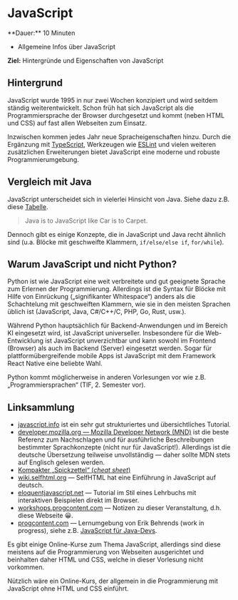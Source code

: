 
# JavaScript

<Callout>
  **Dauer:** 10 Minuten

  - Allgemeine Infos über JavaScript

  **Ziel:** Hintergründe und Eigenschaften von JavaScript
</Callout>

## Hintergrund

JavaScript wurde 1995 in nur zwei Wochen konzipiert und wird
seitdem ständig weiterentwickelt. Schon früh hat sich JavaScript 
als die Programmiersprache der Browser durchgesetzt und kommt 
(neben HTML und CSS) auf fast allen Webseiten zum Einsatz.

Inzwischen kommen jedes Jahr neue Spracheigenschaften hinzu.
Durch die Ergänzung mit [TypeScript](https://typescriptlang.org),
Werkzeugen wie [ESLint](https://eslint.org/) und vielen weiteren 
zusätzlichen Erweiterungen bietet JavaScript eine moderne und robuste 
Programmierumgebung.

## Vergleich mit Java

JavaScript unterscheidet sich in vielerlei Hinsicht von 
Java. Siehe dazu z.B. diese [Tabelle](https://www.progcontent.com/js-from-java/intro).

> Java is to JavaScript like Car is to Carpet.

Dennoch gibt es einige Konzepte, die in JavaScript und Java
recht ähnlich sind (u.a. Blöcke mit geschweifte Klammern, 
`if/else/else if`, `for/while`).

## Warum JavaScript und nicht Python?

Python ist wie JavaScript eine weit verbreitete und gut 
geeignete Sprache zum Erlernen der Programmierung. Allerdings 
ist die Syntax für Blöcke mit Hilfe von Einrückung
(„signifikanter Whitespace“) anders als die Schachtelung mit 
geschweiften Klammern, wie sie in den meisten Sprachen üblich 
ist (JavaScript, Java, C#/C++/C, PHP, Go, Rust, usw.).

Während Python hauptsächlich für Backend-Anwendungen und 
im Bereich KI eingesetzt wird, ist JavaScript universeller.
Insbesondere für die Web-Entwicklung ist JavaScript unverzichtbar 
und kann sowohl im Frontend (Browser) als auch im Backend (Server)
eingesetzt werden. Sogar für plattformübergreifende mobile Apps ist 
JavaScript mit dem Framework React Native eine beliebte Wahl.

Python kommt möglicherweise in anderen Vorlesungen vor wie 
z.B. „Programmiersprachen“ (TIF, 2. Semester vor).

## Linksammlung

- [javascript.info](https://javascript.info) ist ein sehr gut strukturiertes und übersichtliches Tutorial.
- [developer.mozilla.org — Mozilla Developer Network (MND)](https://developer.mozilla.org) ist die beste Referenz zum Nachschlagen und für ausführliche Beschreibungen bestimmter Sprachkonzepte (nicht nur für JavaScript!). Allerdings ist die deutsche Übersetzung teilweise unvollständig &mdash; daher sollte MDN stets auf Englisch gelesen werden.
- [Kompakter „Spickzettel“ (_cheat sheet_)](https://mbeaudru.github.io/modern-js-cheatsheet/translations/de-DE)
- [wiki.selfhtml.org](https://wiki.selfhtml.org) — SelfHTML hat eine Einführung in JavaScript auf deutsch.
- [eloquentjavascript.net](https://eloquentjavascript.net) — Tutorial im Stil eines Lehrbuchs mit interaktiven Beispielen direkt im Browser.
- [workshops.progcontent.com](https://workshops.progcontent.com) — Notizen zu dieser Veranstaltung, d.h. diese Webseite 😀.
- [progcontent.com](https://progcontent.com) — Lernumgebung von Erik Behrends (work in progress), siehe z.B. [JavaScript für Java-Devs](https://www.progcontent.com/js-from-java).

<Callout type="info">
Es gibt einige Online-Kurse zum Thema JavaScript, allerdings
sind diese meistens auf die Programmierung von Webseiten 
ausgerichtet und beinhalten daher HTML und CSS, welche in dieser Vorlesung
nicht vorkommen.

Nützlich wäre ein Online-Kurs, der allgemein in die 
Programmierung mit JavaScript ohne HTML und CSS einführt.
</Callout>

